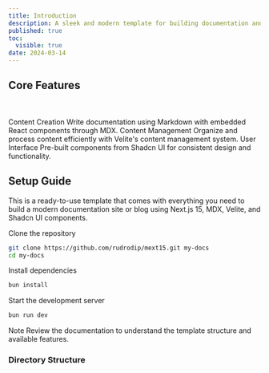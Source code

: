 ```yaml
---
title: Introduction
description: A sleek and modern template for building documentation and blogs with Next.js 15, MDX, Velite, and Shadcn UI components
published: true
toc:
  visible: true
date: 2024-03-14
---
```


## Core Features

<br />
<br />

<div className="grid grid-cols-1 sm:grid-cols-3 gap-6 my-8">
  <Card>
    <CardHeader>
      <CardTitle>Content Creation</CardTitle>
    </CardHeader>
    <CardContent>
      Write documentation using Markdown with embedded React components through MDX.
    </CardContent>
  </Card>

  <Card>
    <CardHeader>
      <CardTitle>Content Management</CardTitle>
    </CardHeader>
    <CardContent>
      Organize and process content efficiently with Velite's content management system.
    </CardContent>
  </Card>

  <Card>
    <CardHeader>
      <CardTitle>User Interface</CardTitle>
    </CardHeader>
    <CardContent>
      Pre-built components from Shadcn UI for consistent design and functionality.
    </CardContent>
  </Card>
</div>

## Setup Guide

This is a ready-to-use template that comes with everything you need to build a modern documentation site or blog using Next.js 15, MDX, Velite, and Shadcn UI components.

<Steps>

<Step>
Clone the repository

```bash
git clone https://github.com/rudrodip/mext15.git my-docs
cd my-docs
```
</Step>

<Step>
Install dependencies

```bash
bun install
```
</Step>

<Step>
Start the development server

```bash
bun run dev
```
</Step>

</Steps>


<Alert>
  <AlertTitle>Note</AlertTitle>
  <AlertDescription>
    Review the documentation to understand the template structure and available features.
  </AlertDescription>
</Alert>

### Directory Structure

<Files defaultValue="src/app/docs/[[...slug]]">
  <Folder name="content" defaultOpen>
    <Folder name="docs">
      <File name="index.mdx" />
    </Folder>
  </Folder>
  <Folder name="src">
    <Folder name="app">
      <Folder name="docs">
        <Folder name="[[...slug]]">
          <File name="page.tsx" />
        </Folder>
        <File name="layout.tsx" />
      </Folder>
    </Folder>
  </Folder>
</Files>